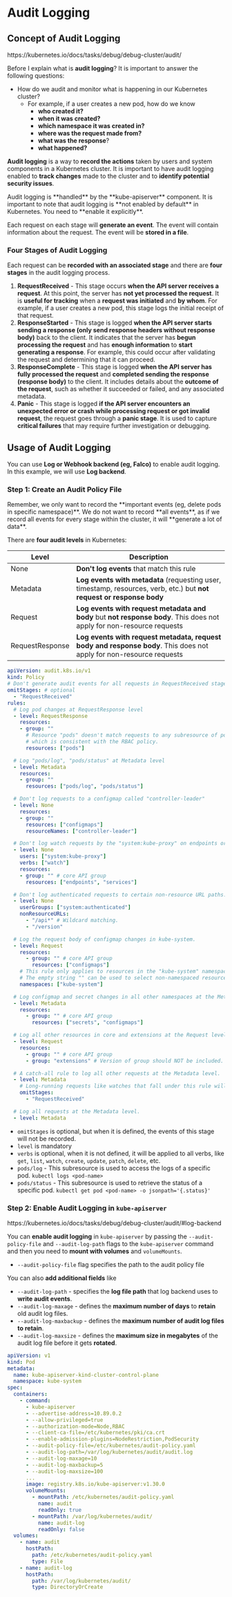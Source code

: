 # Audit Logging

## Concept of Audit Logging

<Callout title="Reference">
  https://kubernetes.io/docs/tasks/debug/debug-cluster/audit/
</Callout>

Before I explain what is **audit logging**? It is important to answer the following questions:
- How do we audit and monitor what is happening in our Kubernetes cluster? 
  - For example, if a user creates a new pod, how do we know 
    - **who created it?**
    - **when it was created?**
    - **which namespace it was created in?**
    - **where was the request made from?**
    - **what was the response**?
    - **what happened?**

**Audit logging** is a way to **record the actions** taken by users and system components in a Kubernetes cluster. It is important to have audit logging enabled to **track changes** made to the cluster and to **identify potential security issues**.

<Callout type="important" title="Important">
  Audit logging is **handled** by the **kube-apiserver** component. It is important to note that audit logging is **not enabled by default** in Kubernetes. You need to **enable it explicitly**.
</Callout>

Each request on each stage will **generate an event**. The event will contain information about the request. The event will be **stored in a file**.

### Four Stages of Audit Logging

Each request can be **recorded with an associated stage** and there are **four stages** in the audit logging process.
1. **RequestReceived** - This stage occurs **when the API server receives a request**. At this point, the server has **not yet processed the request**. It is **useful for tracking** when a **request was initiated** and **by whom**. For example, if a user creates a new pod, this stage logs the initial receipt of that request.
2. **ResponseStarted** - This stage is logged **when the API server starts sending a response (only send response headers without response body)** back to the client. It indicates that the server has **begun processing the request** and has **enough information** to **start generating a response**. For example, this could occur after validating the request and determining that it can proceed.
3. **ResponseComplete** - This stage is logged **when the API server has fully processed the request** and **completed sending the response (response body)** to the client. It includes details about the **outcome of the request**, such as whether it succeeded or failed, and any associated metadata.
4. **Panic** - This stage is logged **if the API server encounters an unexpected error or crash while processing request or got invalid request**, the request goes through a **panic stage**. It is used to capture **critical failures** that may require further investigation or debugging.

## Usage of Audit Logging

You can use **Log or Webhook backend (eg, Falco)** to enable audit logging. In this example, we will use **Log backend**.

<Steps>

### Step 1: Create an Audit Policy File

<Callout type="important" title="Important">
  Remember, we only want to record the **important events (eg, delete pods in specific namespace)**. We do not want to record **all events**, as if we record all events for every stage within the cluster, it will **generate a lot of data**.
</Callout>

There are **four audit levels** in Kubernetes:

| Level | Description |
|-------|-------------|
| None  | **Don't log events** that match this rule |
| Metadata | **Log events with metadata** (requesting user, timestamp, resources, verb, etc.) but **not request or response body** |
| Request | **Log events with request metadata and body** but **not response body**. This does not apply for non-resource requests |
| RequestResponse | **Log events with request metadata, request body and response body**. This does not apply for non-resource requests |

```yaml filename="/etc/kubernetes/audit-policy.yaml"
apiVersion: audit.k8s.io/v1
kind: Policy
# Don't generate audit events for all requests in RequestReceived stage.
omitStages: # optional
  - "RequestReceived"
rules:
  # Log pod changes at RequestResponse level
  - level: RequestResponse
    resources:
    - group: ""
      # Resource "pods" doesn't match requests to any subresource of pods,
      # which is consistent with the RBAC policy.
      resources: ["pods"]

  # Log "pods/log", "pods/status" at Metadata level
  - level: Metadata
    resources:
    - group: ""
      resources: ["pods/log", "pods/status"]

  # Don't log requests to a configmap called "controller-leader"
  - level: None
    resources:
    - group: ""
      resources: ["configmaps"]
      resourceNames: ["controller-leader"]

  # Don't log watch requests by the "system:kube-proxy" on endpoints or services
  - level: None
    users: ["system:kube-proxy"]
    verbs: ["watch"]
    resources:
    - group: "" # core API group
      resources: ["endpoints", "services"]

  # Don't log authenticated requests to certain non-resource URL paths.
  - level: None
    userGroups: ["system:authenticated"]
    nonResourceURLs:
      - "/api*" # Wildcard matching.
      - "/version"

  # Log the request body of configmap changes in kube-system.
  - level: Request
    resources:
      - group: "" # core API group
        resources: ["configmaps"]
    # This rule only applies to resources in the "kube-system" namespace.
    # The empty string "" can be used to select non-namespaced resources.
    namespaces: ["kube-system"]

  # Log configmap and secret changes in all other namespaces at the Metadata level.
  - level: Metadata
    resources:
      - group: "" # core API group
        resources: ["secrets", "configmaps"]

  # Log all other resources in core and extensions at the Request level.
  - level: Request
    resources:
      - group: "" # core API group
      - group: "extensions" # Version of group should NOT be included.

  # A catch-all rule to log all other requests at the Metadata level.
  - level: Metadata
    # Long-running requests like watches that fall under this rule will not generate an audit event in RequestReceived.
    omitStages:
      - "RequestReceived"

  # Log all requests at the Metadata level.
  - level: Metadata
```
- `omitStages` is optional, but when it is defined, the events of this stage will not be recorded.
- `level` is mandatory
- `verbs` is optional, when it is not defined, it will be applied to all verbs, like `get`, `list`, `watch`, `create`, `update`, `patch`, `delete`, etc.
- `pods/log` - This subresource is used to access the logs of a specific pod. `kubectl logs <pod-name>`
- `pods/status` - This subresource is used to retrieve the status of a specific pod. `kubectl get pod <pod-name> -o jsonpath='{.status}'`

### Step 2: Enable Audit Logging in `kube-apiserver`

<Callout title="Reference">
  https://kubernetes.io/docs/tasks/debug/debug-cluster/audit/#log-backend
</Callout>

You can **enable audit logging** in `kube-apiserver` by passing the `--audit-policy-file` and `--audit-log-path` flags to the `kube-apiserver` command and then you need to **mount with volumes** and `volumeMounts`.
  - `--audit-policy-file` flag specifies the path to the audit policy file

You can also **add additional fields** like
- `--audit-log-path` - specifies the **log file path** that log backend uses to **write audit events**.
- `--audit-log-maxage` - defines the **maximum number of days** to **retain** old audit log files.
- `--audit-log-maxbackup` - defines the **maximum number of audit log files to retain**.
- `--audit-log-maxsize` - defines the **maximum size in megabytes** of the audit log file before it gets **rotated**.

```yaml filename="kube-apiserver.yaml" {15-19, 22-37}
apiVersion: v1
kind: Pod
metadata:
  name: kube-apiserver-kind-cluster-control-plane
  namespace: kube-system
spec:
  containers:
    - command:
      - kube-apiserver
      - --advertise-address=10.89.0.2
      - --allow-privileged=true
      - --authorization-mode=Node,RBAC
      - --client-ca-file=/etc/kubernetes/pki/ca.crt
      - --enable-admission-plugins=NodeRestriction,PodSecurity
      - --audit-policy-file=/etc/kubernetes/audit-policy.yaml
      - --audit-log-path=/var/log/kubernetes/audit/audit.log
      - --audit-log-maxage=10 
      - --audit-log-maxbackup=5
      - --audit-log-maxsize=100
      ...
      image: registry.k8s.io/kube-apiserver:v1.30.0
      volumeMounts:
        - mountPath: /etc/kubernetes/audit-policy.yaml
          name: audit
          readOnly: true
        - mountPath: /var/log/kubernetes/audit/
          name: audit-log
          readOnly: false
  volumes:
    - name: audit
      hostPath:
        path: /etc/kubernetes/audit-policy.yaml
        type: File
    - name: audit-log
      hostPath:
        path: /var/log/kubernetes/audit/
        type: DirectoryOrCreate
```

</Steps>